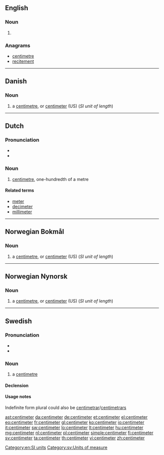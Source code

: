{{also|centiméter}}
==English==

===Noun===
{{en-noun}}

# {{alternative spelling of|centimetre|from=US}}

===Anagrams===
* [[centimetre#English|centimetre]]
* [[recitement#English|recitement]]

[[Category:en:SI units]]

----

==Danish==

===Noun===
{{head|da|noun|definite singular|centimeteren|indefinite plural|centimeter|definite plural|centimeterne}}

# a [[centimetre]], or [[centimeter#English|centimeter]] (US) (''SI unit of length'')

----

==Dutch==

===Pronunciation===
* {{IPA|/ˈsɛntiˌmetər/|lang=nl}}
* {{audio|nl-centimeter.ogg|centimeter}}

===Noun===
{{nl-noun|m|centimeters|centimetertje}}

# [[centimetre]], one-hundredth of a metre

====Related terms====
* [[meter]]
* [[decimeter]]
* [[millimeter]]

----

==Norwegian Bokmål==

===Noun===
{{head|nb|noun|g=m|definite singular|centimeteren|indefinite plural|centimeter|definite plural|centimeterne}}

# a [[centimetre]], or [[centimeter#English|centimeter]] (US) (''SI unit of length'')

----

==Norwegian Nynorsk==

===Noun===
{{head|nn|noun|g=m|definite singular|centimeteren|indefinite plural|centimeter|definite plural|centimeterane|or|centimetrane}}

# a [[centimetre]], or [[centimeter#English|centimeter]] (US) (''SI unit of length'')

----

==Swedish==

===Pronunciation===
* {{IPA|/sɛntɪˈmeːtɛr/|/ˈsɛntɪmeːtɛr/|lang=sv}}
* {{audio|Sv-centimeter.ogg|Audio}}

===Noun===
{{sv-noun|c}}

# a [[centimetre]]

====Declension====
{{sv-noun-irreg-c|2=centimetern|3=centimeter|4=centimeterna}}

====Usage notes====
Indefinite form plural could also be [[centimetrar]]/[[centimetrars]]

[[Category:sv:Units of measure]]

[[ast:centimeter]]
[[da:centimeter]]
[[de:centimeter]]
[[et:centimeter]]
[[el:centimeter]]
[[eo:centimeter]]
[[fr:centimeter]]
[[gl:centimeter]]
[[ko:centimeter]]
[[io:centimeter]]
[[it:centimeter]]
[[sw:centimeter]]
[[lo:centimeter]]
[[lt:centimeter]]
[[hu:centimeter]]
[[mg:centimeter]]
[[nl:centimeter]]
[[pl:centimeter]]
[[simple:centimeter]]
[[fi:centimeter]]
[[sv:centimeter]]
[[ta:centimeter]]
[[th:centimeter]]
[[vi:centimeter]]
[[zh:centimeter]]